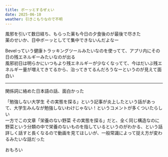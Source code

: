 ```yaml
---
title: ボーッとするぜぇい
date: 2025-06-10
weather: 引きこもりなので不明
---
```


風邪を引いて数日経ち、もらった薬も今日の夕食後のが最後で尽きた  
薬のせいか、日中ボーッとしてて集中できないんだよなー

Bevelっていう健康トラッキングツールみたいなのを使ってて、アプリ内にその日の残エネルギーみたいなのが出る  
風邪初日は明らかにいつもより残エネルギーが少なくなってて、今はだいぶ残エネルギー量が増えてきてるから、治ってきてるんだろうなーというのが見えて面白い

---

<YouTube id="a3__GE7ArI8" playlabel="Play" />
関係詞に絡めた日本語の話、面白かった

「勉強しない大学生 その実態を探る」という記事が炎上したという話があって、大学生みんなが勉強しないわけじゃない！というコメントが多くついたらしい  
一方でこの文章「栄養のない野菜 その実態を探る」だと、全く同じ構造なのに野菜という分類の中で栄養のないものを指しているというのがわかる、という話  
詳しく話すと長くなるので動画を見てほしいが、一般常識によって捉え方が変わるみたいな話だった

おもろい
